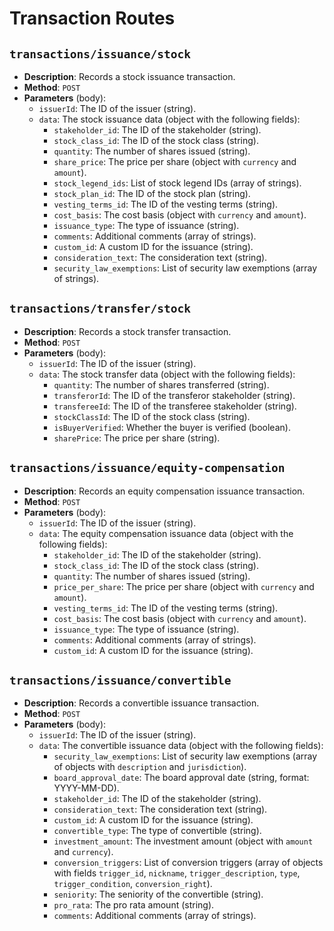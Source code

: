 # Transaction Routes

## `transactions/issuance/stock`

- **Description**: Records a stock issuance transaction.
- **Method**: `POST`
- **Parameters** (body):
  - `issuerId`: The ID of the issuer (string).
  - `data`: The stock issuance data (object with the following fields):
    - `stakeholder_id`: The ID of the stakeholder (string).
    - `stock_class_id`: The ID of the stock class (string).
    - `quantity`: The number of shares issued (string).
    - `share_price`: The price per share (object with `currency` and `amount`).
    - `stock_legend_ids`: List of stock legend IDs (array of strings).
    - `stock_plan_id`: The ID of the stock plan (string).
    - `vesting_terms_id`: The ID of the vesting terms (string).
    - `cost_basis`: The cost basis (object with `currency` and `amount`).
    - `issuance_type`: The type of issuance (string).
    - `comments`: Additional comments (array of strings).
    - `custom_id`: A custom ID for the issuance (string).
    - `consideration_text`: The consideration text (string).
    - `security_law_exemptions`: List of security law exemptions (array of strings).

## `transactions/transfer/stock`

- **Description**: Records a stock transfer transaction.
- **Method**: `POST`
- **Parameters** (body):
  - `issuerId`: The ID of the issuer (string).
  - `data`: The stock transfer data (object with the following fields):
    - `quantity`: The number of shares transferred (string).
    - `transferorId`: The ID of the transferor stakeholder (string).
    - `transfereeId`: The ID of the transferee stakeholder (string).
    - `stockClassId`: The ID of the stock class (string).
    - `isBuyerVerified`: Whether the buyer is verified (boolean).
    - `sharePrice`: The price per share (string).

## `transactions/issuance/equity-compensation`

- **Description**: Records an equity compensation issuance transaction.
- **Method**: `POST`
- **Parameters** (body):
  - `issuerId`: The ID of the issuer (string).
  - `data`: The equity compensation issuance data (object with the following fields):
    - `stakeholder_id`: The ID of the stakeholder (string).
    - `stock_class_id`: The ID of the stock class (string).
    - `quantity`: The number of shares issued (string).
    - `price_per_share`: The price per share (object with `currency` and `amount`).
    - `vesting_terms_id`: The ID of the vesting terms (string).
    - `cost_basis`: The cost basis (object with `currency` and `amount`).
    - `issuance_type`: The type of issuance (string).
    - `comments`: Additional comments (array of strings).
    - `custom_id`: A custom ID for the issuance (string).

## `transactions/issuance/convertible`

- **Description**: Records a convertible issuance transaction.
- **Method**: `POST`
- **Parameters** (body):
  - `issuerId`: The ID of the issuer (string).
  - `data`: The convertible issuance data (object with the following fields):
    - `security_law_exemptions`: List of security law exemptions (array of objects with `description` and `jurisdiction`).
    - `board_approval_date`: The board approval date (string, format: YYYY-MM-DD).
    - `stakeholder_id`: The ID of the stakeholder (string).
    - `consideration_text`: The consideration text (string).
    - `custom_id`: A custom ID for the issuance (string).
    - `convertible_type`: The type of convertible (string).
    - `investment_amount`: The investment amount (object with `amount` and `currency`).
    - `conversion_triggers`: List of conversion triggers (array of objects with fields `trigger_id`, `nickname`, `trigger_description`, `type`, `trigger_condition`, `conversion_right`).
    - `seniority`: The seniority of the convertible (string).
    - `pro_rata`: The pro rata amount (string).
    - `comments`: Additional comments (array of strings).
